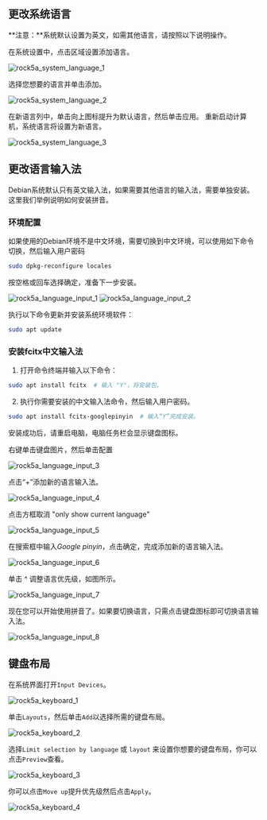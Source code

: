 ## 更改系统语言

**注意：**系统默认设置为英文，如需其他语言，请按照以下说明操作。

在系统设置中，点击区域设置添加语言。

![rock5a_system_language_1](/img/rock5a/rock5a_system_language_1.webp)

选择您想要的语言并单击添加。

![rock5a_system_language_2](/img/rock5a/rock5a_system_language_2.webp)

在新语言列中，单击向上图标提升为默认语言，然后单击应用。 重新启动计算机，系统语言将设置为新语言。

![rock5a_system_language_3](/img/rock5a/rock5a_system_language_3.webp)

## 更改语言输入法

Debian系统默认只有英文输入法，如果需要其他语言的输入法，需要单独安装。 这里我们举例说明如何安装拼音。

### 环境配置

如果使用的Debian环境不是中文环境，需要切换到中文环境，可以使用如下命令切换，然后输入用户密码

```bash
sudo dpkg-reconfigure locales
```

按空格或回车选择确定，准备下一步安装。

![rock5a_language_input_1](/img/rock5a/rock5a_language_input_1.webp)
![rock5a_language_input_2](/img/rock5a/rock5a_language_input_2.webp)

执行以下命令更新并安装系统环境软件：

```bash
sudo apt update
```

### 安装fcitx中文输入法

1.  打开命令终端并输入以下命令：

```bash
sudo apt install fcitx  # 输入 "Y"，将安装包。
```

2.  执行你需要安装的中文输入法命令，然后输入用户密码。

```bash
sudo apt install fcitx-googlepinyin  # 输入“Y”完成安装。
```

安装成功后，请重启电脑，电脑任务栏会显示键盘图标。

右键单击键盘图片，然后单击配置

![rock5a_language_input_3](/img/rock5a/rock5a_language_input_3.webp)

点击“+”添加新的语言输入法。

![rock5a_language_input_4](/img/rock5a/rock5a_language_input_4.webp)

点击方框取消 "only show current language"

![rock5a_language_input_5](/img/rock5a/rock5a_language_input_5.webp)

在搜索框中输入*Google pinyin*，点击确定，完成添加新的语言输入法。

![rock5a_language_input_6](/img/rock5a/rock5a_language_input_6.webp)

单击 ^ 调整语言优先级，如图所示。

![rock5a_language_input_7](/img/rock5a/rock5a_language_input_7.webp)

现在您可以开始使用拼音了。如果要切换语言，只需点击键盘图标即可切换语言输入法。

![rock5a_language_input_8](/img/rock5a/rock5a_language_input_8.webp)

## 键盘布局

在系统界面打开`Input Devices`。

![rock5a_keyboard_1](/img/rock5a/rock5a_keyboard_1.webp)

单击`Layouts`，然后单击`Add`以选择所需的键盘布局。

![rock5a_keyboard_2](/img/rock5a/rock5a_keyboard_2.webp)

选择`Limit selection by language` 或 `layout` 来设置你想要的键盘布局，你可以点击`Preview`查看。

![rock5a_keyboard_3](/img/rock5a/rock5a_keyboard_3.webp)

你可以点击`Move up`提升优先级然后点击`Apply`。

![rock5a_keyboard_4](/img/rock5a/rock5a_keyboard_4.webp)
